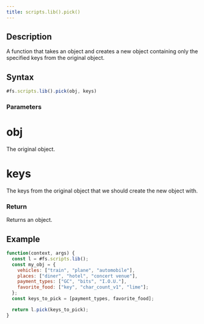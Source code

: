 ```yaml
---
title: scripts.lib().pick()
---
```


## Description

A function that takes an object and creates a new object containing only the specified keys from the original object.

## Syntax

```js
#fs.scripts.lib().pick(obj, keys)
```

### Parameters

# obj

The original object.

# keys

The keys from the original object that we should create the new object with.

### Return

Returns an object.

## Example

```js
function(context, args) {
  const l = #fs.scripts.lib();
  const my_obj = {
    vehicles: ["train", "plane", "automobile"],
    places: ["diner", "hotel", "concert venue"],
    payment_types: ["GC", "bits", "I.O.U."],
    favorite_food: ["key", "char_count_v1", "lime"];
  };
  const keys_to_pick = [payment_types, favorite_food];

  return l.pick(keys_to_pick);
}
```
